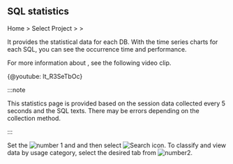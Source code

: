 ## SQL statistics

Home > Select Project > <Cmdname sid="reportStat" className="uitext" /> > <Cmdname sid="statistics_sql" className="uitext" />

It provides the statistical data for each DB. With the time series charts for each SQL, you can see the occurrence time and performance. 

For more information about <Cmdname sid="statistics_sql" className="uitext" />, see the following video clip.

{@youtube: lt_R3SeTbOc}

:::note

This statistics page is provided based on the session data collected every 5 seconds and the SQL texts. There may be errors depending on the collection method.

:::

<ImgLang img="db-stat.png" desc="SQL Statistics" />

Set the ![number 1](/img/number-01.png) <Cmdname sid="time" className="uitext" /> and <Cmdname sid="instance" className="uitext" /> and then select ![Search icon](/img/ico-btn-search.png). To classify and view data by usage category, select the desired tab from ![number2](/img/number-02.png).
